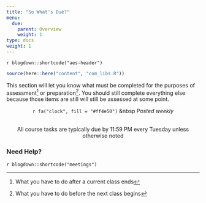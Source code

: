 ```yaml
---
title: "So What's Due?"
menu:
  due:
    parent: Overview
    weight: 1
type: docs
weight: 1
---
```


`r blogdown::shortcode("aes-header")`

```r
source(here::here("content", "com_libs.R"))
```

This section will let you know what must be completed for the purposes of assessment^[What you have to do after a current class ends] or preparation^[What you have to do before the next class begins]. You should still complete everything else because those items are still will still be assessed at some point.

<center>
`r fa("clock", fill = "#ff4e50")` &nbsp <i>Posted weekly</i> 
</center>
<br>
<center>
<p id="rounded_corners">
All course tasks are typically due by 11:59 PM every Tuesday unless otherwise noted
<p>
</center>

### Need Help?

`r blogdown::shortcode("meetings")`
